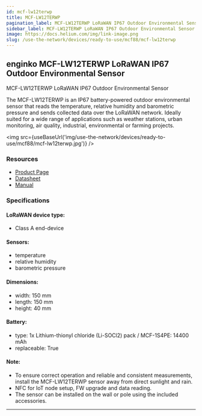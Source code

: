 ```yaml
---
id: mcf-lw12terwp
title: MCF-LW12TERWP
pagination_label: MCF-LW12TERWP LoRaWAN IP67 Outdoor Environmental Sensor
sidebar_label: MCF-LW12TERWP LoRaWAN IP67 Outdoor Environmental Sensor
image: https://docs.helium.com/img/link-image.png
slug: /use-the-network/devices/ready-to-use/mcf88/mcf-lw12terwp
---
```



## enginko MCF-LW12TERWP LoRaWAN IP67 Outdoor Environmental Sensor

MCF-LW12TERWP LoRaWAN IP67 Outdoor Environmental Sensor

The MCF-LW12TERWP is an IP67 battery-powered outdoor environmental sensor that reads the
temperature, relative humidity and barometric pressure and sends collected data over the LoRaWAN
network. Ideally suited for a wide range of applications such as weather stations, urban monitoring,
air quality, industrial, environmental or farming projects.

<img src={useBaseUrl('img/use-the-network/devices/ready-to-use/mcf88/mcf-lw12terwp.jpg')} />

### Resources

- [Product Page](https://www.mcf88.it/prodotto/mcf-lw12terwp/)
- [Datasheet](https://enginko.com/wp-content/uploads/2020/09/MCF-LW12TERWP.pdf)
- [Manual](https://www.enginko.com/support/doku.php?id=manual_mcf-lw12terwp)

### Specifications

#### LoRaWAN device type:

- Class A end-device

#### Sensors:

- temperature
- relative humidity
- barometric pressure

#### Dimensions:

- width: 150 mm
- length: 150 mm
- height: 40 mm

#### Battery:

- type: 1x Lithium-thionyl chloride (Li-SOCl2) pack / MCF-1S4PE: 14400 mAh
- replaceable: True

#### Note:

- To ensure correct operation and reliable and consistent measurements, install the MCF-LW12TERWP
  sensor away from direct sunlight and rain.
- NFC for IoT node setup, FW upgrade and data reading.
- The sensor can be installed on the wall or pole using the included accessories.

---
